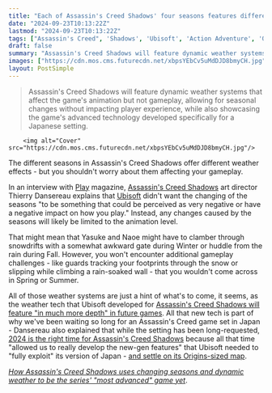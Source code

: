 ```yaml
---
title: "Each of Assassin's Creed Shadows' four seasons features different kinds of weather, but that won't affect gameplay because Ubisoft doesn't want it to have a 'negative impact'"
date: "2024-09-23T10:13:22Z"
lastmod: "2024-09-23T10:13:22Z"
tags: ["Assassin's Creed", 'Shadows', 'Ubisoft', 'Action Adventure', 'Open World', 'RPG', 'Stealth', 'Japan', 'Samurai', 'Ninja', 'PS5', 'Xbox Series X', 'PC']
draft: false
summary: "Assassin's Creed Shadows will feature dynamic weather systems that affect the game's animation but not gameplay, allowing for seasonal changes without impacting player experience, while also showcasing the game's advanced technology developed specifically for a Japanese setting."
images: ["https://cdn.mos.cms.futurecdn.net/xbpsYEbCv5uMdDJD8bmyCH.jpg"]
layout: PostSimple
---
```

> Assassin's Creed Shadows will feature dynamic weather systems that affect the game's animation but not gameplay, allowing for seasonal changes without impacting player experience, while also showcasing the game's advanced technology developed specifically for a Japanese setting.


        <img alt="Cover" src="https://cdn.mos.cms.futurecdn.net/xbpsYEbCv5uMdDJD8bmyCH.jpg"/>
        
The different seasons in Assassin's Creed Shadows offer different weather effects - but you shouldn't worry about them affecting your gameplay.

In an interview with [Play](https://www.awin1.com/awclick.php?awinmid=2961&awinaffid=103504&clickref=grd-us-6553457511878849947&p=https%3A%2F%2Fwww.magazinesdirect.com%2Faz-magazines%2F6937074%2Fplay-magazine-single-issue.thtml) magazine, [Assassin's Creed Shadows](https://www.gamesradar.com/assassins-creed-codename-red-guide/) art director Thierry Dansereau explains that [Ubisoft](https://www.gamesradar.com/tag/ubisoft/) didn't want the changing of the seasons "to be something that could be perceived as very negative or have a negative impact on how you play." Instead, any changes caused by the seasons will likely be limited to the animation level.

That might mean that Yasuke and Naoe might have to clamber through snowdrifts with a somewhat awkward gate during Winter or huddle from the rain during Fall. However, you won't encounter additional gameplay challenges - like guards tracking your footprints through the snow or slipping while climbing a rain-soaked wall - that you wouldn't come across in Spring or Summer.

All of those weather systems are just a hint of what's to come, it seems, as the weather tech that Ubisoft developed for [Assassin's Creed Shadows will feature "in much more depth" in future games](https://www.gamesradar.com/games/assassin-s-creed/assassins-creed-shadows-gameplay-will-be-affected-by-ubisofts-fancy-new-weather-tech-and-the-studio-says-its-future-games-will-incorporate-it-in-much-more-depth/). All that new tech is part of why we've been waiting so long for an Assassin's Creed game set in Japan - Dansereau also explained that while the setting has been long-requested, [2024 is the right time for Assassin's Creed Shadows](https://www.gamesradar.com/games/assassin-s-creed/assassins-creed-fans-have-waited-years-for-a-game-set-in-japan-but-ubisoft-thinks-shadows-is-great-timing-and-part-of-the-developers-natural-evolution/) because all that time "allowed us to really develop the new-gen features" that Ubisoft needed to "fully exploit" its version of Japan - [and settle on its Origins-sized map](https://www.gamesradar.com/games/assassin-s-creed/assassins-creed-shadows-is-bigger-than-mirage-but-smaller-than-valhalla-because-ubisoft-only-needed-to-make-a-small-slice-of-japan-were-talking-about-origins-big/).

[<em>How Assassin's Creed Shadows uses changing seasons and dynamic weather to be the series' "most advanced" game yet</em>](https://www.gamesradar.com/games/assassin-s-creed/how-assassins-creed-shadows-is-using-changing-seasons-and-dynamic-weather-to-be-the-series-most-advanced-game-yet/).
        